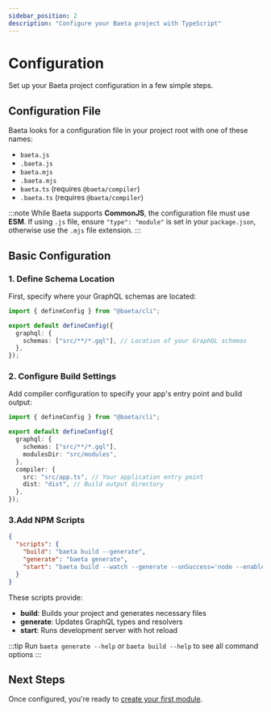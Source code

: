 ```yaml
---
sidebar_position: 2
description: "Configure your Baeta project with TypeScript"
---
```


# Configuration

Set up your Baeta project configuration in a few simple steps.

## Configuration File

Baeta looks for a configuration file in your project root with one of these names:

- `baeta.js`
- `.baeta.js`
- `baeta.mjs`
- `.baeta.mjs`
- `baeta.ts` (requires `@baeta/compiler`)
- `.baeta.ts` (requires `@baeta/compiler`)

:::note
While Baeta supports **CommonJS**, the configuration file must use **ESM**. If using `.js` file, ensure `"type": "module"` is set in your `package.json`, otherwise use the `.mjs` file extension.
:::

## Basic Configuration

### 1. Define Schema Location

First, specify where your GraphQL schemas are located:

```typescript
import { defineConfig } from "@baeta/cli";

export default defineConfig({
  graphql: {
    schemas: ["src/**/*.gql"], // Location of your GraphQL schemas
  },
});
```

### 2. Configure Build Settings

Add compiler configuration to specify your app's entry point and build output:

```typescript
import { defineConfig } from "@baeta/cli";

export default defineConfig({
  graphql: {
    schemas: ["src/**/*.gql"],
    modulesDir: "src/modules",
  },
  compiler: {
    src: "src/app.ts", // Your application entry point
    dist: "dist", // Build output directory
  },
});
```

### 3.Add NPM Scripts

```json
{
  "scripts": {
    "build": "baeta build --generate",
    "generate": "baeta generate",
    "start": "baeta build --watch --generate --onSuccess='node --enable-source-maps dist/app.js'"
  }
}
```

These scripts provide:

- **build**: Builds your project and generates necessary files
- **generate**: Updates GraphQL types and resolvers
- **start**: Runs development server with hot reload

:::tip
Run `baeta generate --help` or `baeta build --help` to see all command options
:::

## Next Steps

Once configured, you're ready to [create your first module](./first-module).
